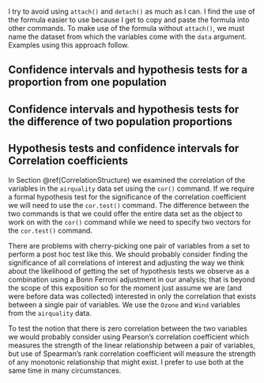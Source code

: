 ﻿I try to avoid using `attach()` and `detach()` as much as I can. I find the use of the formula easier to use because I get to copy and paste the formula into other commands. To make use of the formula without `attach()`, we must name the dataset from which the variables come with the `data` argument. Examples using this approach follow.

## Confidence intervals and hypothesis tests for a proportion from one population

## Confidence intervals and hypothesis tests for the difference of two population proportions

## Hypothesis tests and confidence intervals for Correlation coefficients

In Section \@ref(CorrelationStructure) we examined the correlation of the variables in the
`airquality` data set using the `cor()` command. If we
require a formal hypothesis test for the significance of the correlation
coefficient we will need to use the `cor.test()` command. The
difference between the two commands is that we could offer the entire
data set as the object to work on with the `cor()` command while
we need to specify two vectors for the `cor.test()` command.

There are problems with cherry-picking one pair of variables from a set
to perform a post hoc test like this. We should probably consider
finding the significance of all correlations of interest and adjusting
the way we think about the likelihood of getting the set of hypothesis
tests we observe as a combination using a Bonn Ferroni adjustment in our
analysis; that is beyond the scope of this exposition so for the moment
just assume we are (and were before data was collected) interested in
only the correlation that exists between a single pair of variables. We
use the `Ozone` and `Wind` variables from the
`airquality` data. 

To test the notion that there is zero correlation between the two
variables we would probably consider using Pearson’s correlation
coefficient which measures the strength of the linear relationship
between a pair of variables, but use of Spearman’s rank correlation
coefficient will measure the strength of any monotonic relationship that
might exist. I prefer to use both at the same time in many
circumstances. 


